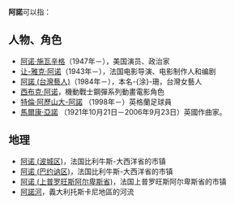 '''阿諾'''可以指：

==人物、角色==
*[[阿诺·施瓦辛格|阿诺·施瓦辛格]]（1947年－），美国演员、政治家
*[[让-雅克·阿诺|让-雅克·阿诺]]（1943年－），法国电影导演、电影制作人和编剧
*[[阿諾_(台灣藝人)|阿諾 (台灣藝人)]]（1984年－），本名-{涂}-珊，台灣女藝人
*[[西布克·阿诺|西布克·阿诺]]，機動戰士鋼彈系列動畫電影角色
*[[特倫·阿歷山大-艾諾特|特倫·阿歷山大-阿諾]] （1998年－）英格蘭足球員
*[[馬爾康·亞諾|馬爾康·亞諾]] （1921年10月21日－2006年9月23日）英國作曲家。

==地理==
*[[阿诺_(波城区)|阿诺 (波城区)]]，法国比利牛斯-大西洋省的市镇
*[[阿诺_(巴约讷区)|阿诺 (巴约讷区)]]，法国比利牛斯-大西洋省的市镇
*[[阿诺_(上普罗旺斯阿尔卑斯省)|阿诺 (上普罗旺斯阿尔卑斯省)]]，法国上普罗旺斯阿尔卑斯省的市镇
*[[阿諾河|阿諾河]]，義大利托斯卡尼地區的河流

{{Disambig|Cat=二字消歧义}}